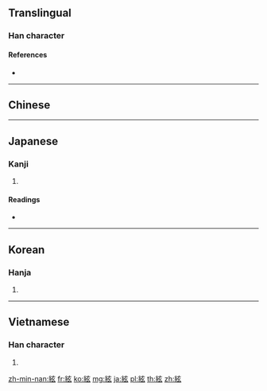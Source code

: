 {{character info/new}}
{{also|弦}}
==Translingual==

===Han character===
{{Han char|rn=120|rad=糸|as=05|sn=11|four=20932|canj=VFYVI|ids=⿰糹玄}}

====References====
* {{Han ref|kx=0921.110|dkj=27373|dj=1353.100|hdz=53385.060|uh=7D43|ud=32067|bh=B2CD|bd=45773}}

----

==Chinese==
{{zh-see|弦|v}}

----

==Japanese==

===Kanji===
{{ja-kanji|grade=|rs=糸05}}

# {{defn|lang=ja|sort=糸05}}

====Readings====
* {{ja-readings|goon=[[げん]] (gen)|kanon=[[けん]] (ken)|kun=[[いと]] (ito)|nanori=}}

----

==Korean==

===Hanja===
{{ko-hanja|hangeul=현|eumhun=|rv=hyeon|mr=hyŏn|y=hyen}}

# {{defn|lang=ko|sort=糸05}}

----

==Vietnamese==

===Han character===
{{vi-hantu|[[huyền]]|rs=糸05}}

# {{defn|lang=vi|sort=糸05}}

[[zh-min-nan:絃]]
[[fr:絃]]
[[ko:絃]]
[[mg:絃]]
[[ja:絃]]
[[pl:絃]]
[[th:絃]]
[[zh:絃]]
